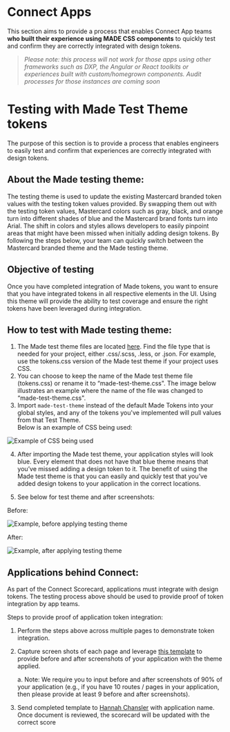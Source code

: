 
<Meta title="Design Tokens/Connect Apps" parameters={{}} />

# Connect Apps

This section aims to provide a process that enables Connect App teams **who built their experience using MADE CSS components** to quickly test and confirm they are correctly integrated with design tokens.
> *Please note: this process will not work for those apps using other frameworks such as DXP, the Angular or React toolkits or experiences built with custom/homegrown components. 
Audit processes for those instances are coming soon*
 
# Testing with Made Test Theme tokens

The purpose of this section is to provide a process that enables engineers to easily test and confirm that experiences are correctly integrated with design tokens. 
 
## About the Made testing theme:

The testing theme is used to update the existing Mastercard branded token values with the testing token values provided. 
By swapping them out with the testing token values, Mastercard colors such as gray, black, and orange turn into different shades of blue and the Mastercard brand fonts turn into Arial. 
The shift in colors and styles allows developers to easily pinpoint areas that might have been missed when initially adding design tokens. 
By following the steps below, your team can quickly switch between the Mastercard branded theme and the Made testing theme.  

## Objective of testing

Once you have completed integration of Made tokens, you want to ensure that you have integrated tokens in all respective elements in the UI. 
Using this theme will provide the ability to test coverage and ensure the right tokens have been leveraged during integration.  


## How to test with Made testing theme: 

1. The Made test theme files are located [here](https://github.com/Mastercard/made/tree/main/assets/partnerbank-test-theme). Find the file type that is needed for your project, either .css/.scss, .less, or .json. 
    For example, use the tokens.css version of the Made test theme if your project uses CSS. 
2. You can choose to keep the name of the Made test theme file (tokens.css) or rename it to “made-test-theme.css". 
    The image below illustrates an example where the name of the file was changed to “made-test-theme.css".  
3. Import `made-test-theme` instead of the default Made Tokens into your global styles, and any of the tokens you've implemented will pull values from that Test Theme.  
Below is an example of CSS being used:

<img src={testTheme01} alt="Example of CSS being used" class="sb-vs-code-gif" />

4. After importing the Made test theme, your application styles will look blue. 
Every element that does not have that blue theme means that you’ve missed adding a design token to it. 
The benefit of using the Made test theme is that you can easily and quickly test that you’ve added design tokens to your application in the correct locations.

5. See below for test theme and after screenshots: 

Before: 

<img src={testTheme02} alt="Example, before applying testing theme" class="sb-vs-code-gif" />

After:

<img src={testTheme03} alt="Example, after applying testing theme" class="sb-vs-code-gif" />

## Applications behind Connect:

As part of the Connect Scorecard, applications must integrate with design tokens. The testing process above should be used to provide proof of token integration by app teams. 

 
Steps to provide proof of application token integration: 

1. Perform the steps above across multiple pages to demonstrate token integration.  

2. Capture screen shots of each page and leverage [this template](https://mastercard.sharepoint.com/:p:/s/MastercardConnect/EbUs-44hibVAoDt9nHVX0aMBtIgWB7BnSmRvXSxZSKauhA?e=AZOOiT) to provide before and after screenshots of your application with the theme applied.

    a. Note: We require you to input before and after screenshots of 90% of your application (e.g., if you have 10 routes / pages in your application, then please provide at least 9 before and after screenshots).  

3. Send completed template to [Hannah Chansler](mailto:hannah.chansler@mastercard.com?subject=Design%20token%20integration%20proof) with application name. Once document is reviewed, the scorecard will be updated with the correct score 